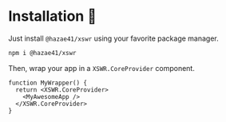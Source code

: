# Installation 🔧

Just install `@hazae41/xswr` using your favorite package manager.

```bash
npm i @hazae41/xswr
```

Then, wrap your app in a `XSWR.CoreProvider` component.

```tsx
function MyWrapper() {
  return <XSWR.CoreProvider>
    <MyAwesomeApp />
  </XSWR.CoreProvider>
}
```